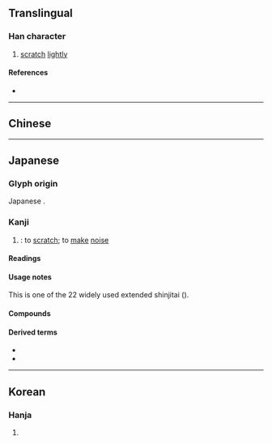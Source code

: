 {{also|搔}}
{{character info}}
==Translingual==
{{ja-forms|掻|[[搔]]|[[搔]]}}

===Han character===
{{Han char|rn=64|rad=手|as=08|sn=11|four=|canj=QELI|ids=⿰扌𧈡}}

# [[scratch]] [[lightly]]

====References====
* {{Han ref|kx=0440.181|hdz=31909.061|uh=63BB|ud=25531}}

----

==Chinese==
{{zh-see|搔|v}}

----

==Japanese==
{{ja-kanji forms|掻|搔|ex=y}}

===Glyph origin===
Japanese {{Han simp|搔|f=蚤|t=𧈡}}.

===Kanji===
{{ja-kanji|grade=uc|rs=手08|kyu=搔}}

# {{ja-ex shin|搔|sort=手08}}: to [[scratch]]; to [[make]] [[noise]]

====Readings====
{{ja-readings
|goon=そう<さう
|kanon=そう<さう
|kun=か-い, か-き, か-く, さわ-ぐ
}}

====Usage notes====
This is one of the 22 widely used extended shinjitai ({{ja-r|簡%易%慣%用%字%体|かん%い% かん%よう% じ%たい}}).

====Compounds====
{{col2-u|ja
|{{ja-r|掻%器|そう%き|rom=-}}／{{ja-r|搔%器|そう%き}}
|{{ja-r|掻%首|そう%しゅ|rom=-}}／{{ja-r|搔%首|そう%しゅ}}
|{{ja-r|掻%擾|そう%じょう|rom=-}}／{{ja-r|搔%擾|そう%じょう}} ({{ja-r|騒%擾|そう%じょう|rom=-}})
|{{ja-r|掻%頭|そう%とう|rom=-}}／{{ja-r|搔%頭|そう%とう}}
|{{ja-r|掻%爬|そう%は|rom=-}}／{{ja-r|搔%爬|そう%は}}
|{{ja-r|掻%痒|そう%よう|rom=-}}／{{ja-r|搔%痒|そう%よう}}
|{{ja-r|掻%癢|そう%よう|rom=-}}／{{ja-r|搔%癢|そう%よう}}
|{{ja-r|掻%乱|そう%らん|rom=-}}／{{ja-r|搔%乱|そう%らん}}
}}

====Derived terms====
* {{ja-r|掻く|かく}}
* {{ja-r|引っ掻く|ひっかく}}

----

==Korean==

===Hanja===
{{ko-hanja|hangeul=소|eumhun=|rv=so|mr=so|y=so}}

# {{rfdef|ko|sort=手08}}